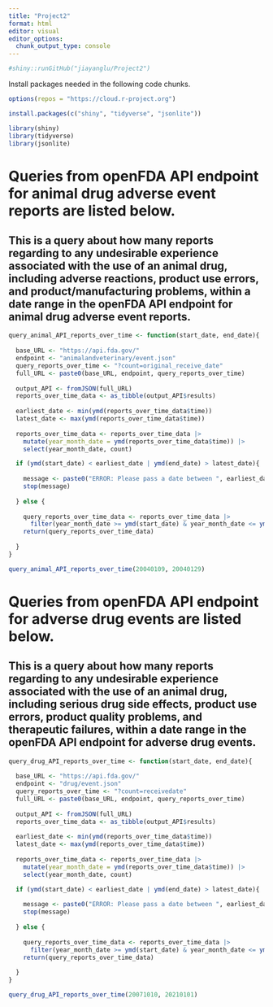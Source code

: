 ```yaml
---
title: "Project2"
format: html
editor: visual
editor_options: 
  chunk_output_type: console
---
```


```r
#shiny::runGitHub("jiayanglu/Project2")
```

Install packages needed in the following code chunks.

```r
options(repos = "https://cloud.r-project.org")

install.packages(c("shiny", "tidyverse", "jsonlite"))

library(shiny)
library(tidyverse)
library(jsonlite)
```

# Queries from openFDA API endpoint for animal drug adverse event reports are listed below.

## This is a query about how many reports regarding to any undesirable experience associated with the use of an animal drug, including adverse reactions, product use errors, and product/manufacturing problems, within a date range in the openFDA API endpoint for animal drug adverse event reports.

```r
query_animal_API_reports_over_time <- function(start_date, end_date){
  
  base_URL <- "https://api.fda.gov/"
  endpoint <- "animalandveterinary/event.json"
  query_reports_over_time <- "?count=original_receive_date"
  full_URL <- paste0(base_URL, endpoint, query_reports_over_time)
  
  output_API <- fromJSON(full_URL)
  reports_over_time_data <- as_tibble(output_API$results)
  
  earliest_date <- min(ymd(reports_over_time_data$time))
  latest_date <- max(ymd(reports_over_time_data$time))
  
  reports_over_time_data <- reports_over_time_data |>
    mutate(year_month_date = ymd(reports_over_time_data$time)) |>
    select(year_month_date, count)

  if (ymd(start_date) < earliest_date | ymd(end_date) > latest_date){
    
    message <- paste0("ERROR: Please pass a date between ", earliest_date, " and ", latest_date, " in the format of YYYYMMDD", ".")
    stop(message)
    
  } else {
    
    query_reports_over_time_data <- reports_over_time_data |>
      filter(year_month_date >= ymd(start_date) & year_month_date <= ymd(end_date))
    return(query_reports_over_time_data)
    
  }
}

query_animal_API_reports_over_time(20040109, 20040129)

```

# Queries from openFDA API endpoint for adverse drug events are listed below.

## This is a query about how many reports regarding to any undesirable experience associated with the use of an animal drug, including serious drug side effects, product use errors, product quality problems, and therapeutic failures, within a date range in the openFDA API endpoint for adverse drug events.

```r

query_drug_API_reports_over_time <- function(start_date, end_date){
  
  base_URL <- "https://api.fda.gov/"
  endpoint <- "drug/event.json"
  query_reports_over_time <- "?count=receivedate"
  full_URL <- paste0(base_URL, endpoint, query_reports_over_time)
  
  output_API <- fromJSON(full_URL)
  reports_over_time_data <- as_tibble(output_API$results)
  
  earliest_date <- min(ymd(reports_over_time_data$time))
  latest_date <- max(ymd(reports_over_time_data$time))
  
  reports_over_time_data <- reports_over_time_data |>
    mutate(year_month_date = ymd(reports_over_time_data$time)) |>
    select(year_month_date, count)

  if (ymd(start_date) < earliest_date | ymd(end_date) > latest_date){
    
    message <- paste0("ERROR: Please pass a date between ", earliest_date, " and ", latest_date, " in the format of YYYYMMDD", ".")
    stop(message)
    
  } else {
    
    query_reports_over_time_data <- reports_over_time_data |>
      filter(year_month_date >= ymd(start_date) & year_month_date <= ymd(end_date))
    return(query_reports_over_time_data)
    
  }
}

query_drug_API_reports_over_time(20071010, 20210101)
```


